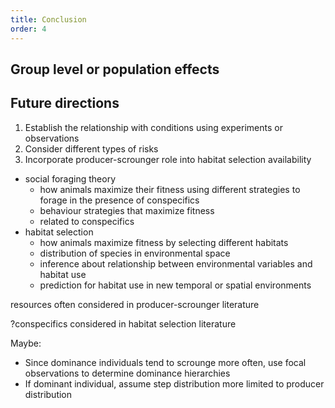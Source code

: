 ```yaml
---
title: Conclusion
order: 4
---
```



## Group level or population effects

<!-- why are producer-scrounger dynamics important to consider? -->

<!--
- Population
	- Scrounging can act as a population regulator by reducing population level foraging efficiency and intake rate and allowing larger population sizes of predators (Coolen_2007)
	- Social foraging can stabilize one prey and two prey systems when scrounging is prevalent in predators (Toyokawa_2017) (Vickery_2020)
	- Scrounging can lower the growth rate of a population (Toyokawa_2017)
	- Scrounging can allow prey resources to persist at higher densities than if scrounging was absent (Toyokawa_2017) (Vickery_2020)
	- Presence of scroungers in a predator can reduce the total amount of resource acquired by the group (Vickery_2020)
	- Presence of scroungers in a predator can limit group size (Vickery_2020)
	- Presence of scroungers in a predator can limit a predator's ability to outcompete other species promoting stability and species diversity (Vickery_2020)
	- Scrounging will not stability population dynamics, food chains and competitor interactions under all cases, if scrounging is too prevalent it can push the population to extinction  	- Other factors such as food abundance, variations in weather, predators and parasites may have stronger effects that can completely obscure the effects of scrounging on populations (Vickery_2020)

-->


## Future directions

1. Establish the relationship with conditions using experiments or observations
1. Consider different types of risks
1. Incorporate producer-scrounger role into habitat selection availability



- social foraging theory
    - how animals maximize their fitness using different strategies to forage in the presence of conspecifics
    - behaviour strategies that maximize fitness
    - related to conspecifics
- habitat selection
    - how animals maximize fitness by selecting different habitats
    - distribution of species in environmental space
    - inference about relationship between environmental variables and habitat use
    - prediction for habitat use in new temporal or spatial environments


resources often considered in producer-scrounger literature

?conspecifics considered in habitat selection literature



Maybe:

- Since dominance individuals tend to scrounge more often, use focal observations to determine dominance hierarchies 
- If dominant individual, assume step distribution more limited to producer distribution


<!--
 A producer should leave a patch earlier than a scrounger if the producer has a finder's share (Rita_1997)
-->
